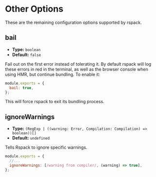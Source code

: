 
# Other Options

These are the remaining configuration options supported by rspack.

## bail

<ApiMeta addedVersion="0.4.5" />

- **Type:** `boolean`
- **Default:** `false`

Fail out on the first error instead of tolerating it. By default rspack will log these errors in red in the terminal, as well as the browser console when using HMR, but continue bundling.
To enable it:

```js title="rspack.config.js"
module.exports = {
  bail: true,
};
```

This will force rspack to exit its bundling process.

## ignoreWarnings

- **Type:** `(RegExp | ((warning: Error, Compilation: Compilation) => boolean))[]`
- **Default:** `undefined`

Tells Rspack to ignore specific warnings.

```js title="rspack.config.js"
module.exports = {
  //...
  ignoreWarnings: [/warning from compiler/, (warning) => true],
};
```

